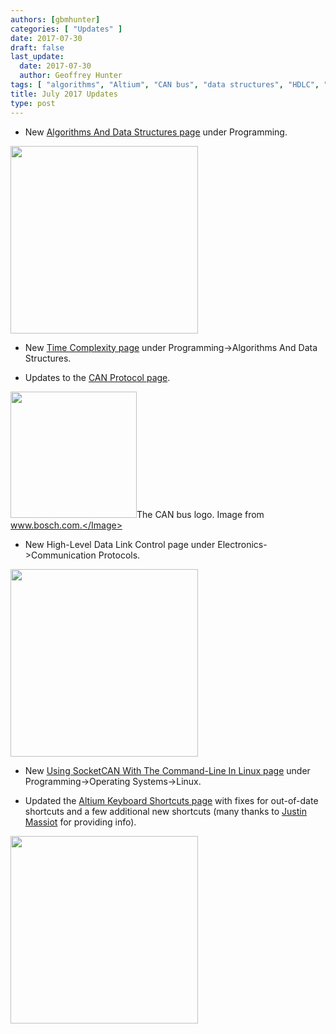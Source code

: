 ```yaml
---
authors: [gbmhunter]
categories: [ "Updates" ]
date: 2017-07-30
draft: false
last_update:
  date: 2017-07-30
  author: Geoffrey Hunter
tags: [ "algorithms", "Altium", "CAN bus", "data structures", "HDLC", "Linux", "shortcuts", "SocketCAN", "time complexity" ]
title: July 2017 Updates
type: post
---
```



* New [Algorithms And Data Structures page](/programming/algorithms-and-data-structures) under Programming.  



<Image src={algorithms_data_structures_icon} width="300px"></Image>

* New [Time Complexity page](/programming/algorithms-and-data-structures/algorithm-time-complexity) under Programming->Algorithms And Data Structures.

* Updates to the [CAN Protocol page](/electronics/communication-protocols/can-protocol).  



<Image src={can_bus_logo_bosch} width="202px">The CAN bus logo. Image from www.bosch.com.</Image>

* New High-Level Data Link Control page under Electronics->Communication Protocols.  



<Image src={high_level_data_link_control_icon} width="300px"></Image>

* New [Using SocketCAN With The Command-Line In Linux page](/programming/operating-systems/linux/how-to-use-socketcan-with-the-command-line-in-linux) under Programming->Operating Systems->Linux.  

* Updated the [Altium Keyboard Shortcuts page](/electronics/general/altium/altium-keyboard-shortcuts) with fixes for out-of-date shortcuts and a few additional new shortcuts (many thanks to [Justin Massiot](https://justinmassiot.me/) for providing info).  



<Image src={altium_designer_logo} width="300px"></Image>